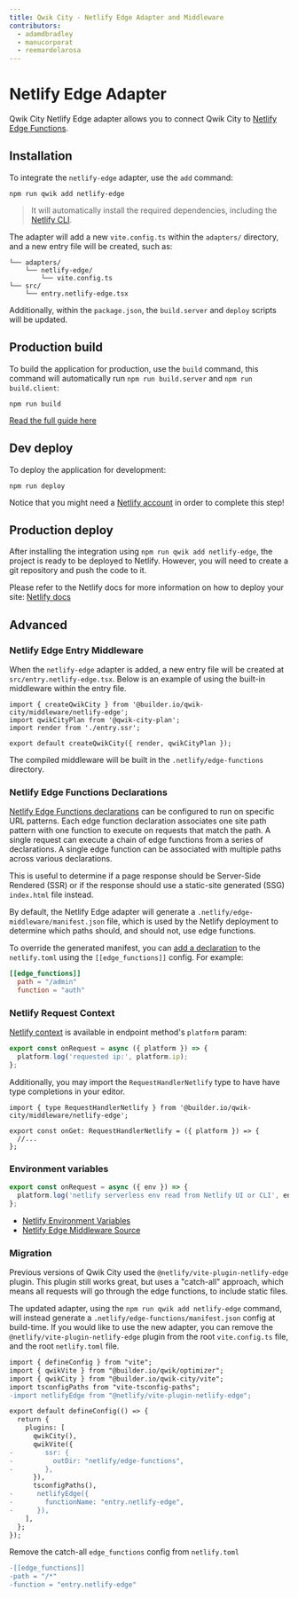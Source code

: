 ```yaml
---
title: Qwik City - Netlify Edge Adapter and Middleware
contributors:
  - adamdbradley
  - manucorporat
  - reemardelarosa
---
```


# Netlify Edge Adapter

Qwik City Netlify Edge adapter allows you to connect Qwik City to [Netlify Edge Functions](https://docs.netlify.com/edge-functions/overview/).

## Installation

To integrate the `netlify-edge` adapter, use the `add` command:

```shell
npm run qwik add netlify-edge
```

> It will automatically install the required dependencies, including the [Netlify CLI](https://cli.netlify.com/).

The adapter will add a new `vite.config.ts` within the `adapters/` directory, and a new entry file will be created, such as:

```shell
└── adapters/
    └── netlify-edge/
        └── vite.config.ts
└── src/
    └── entry.netlify-edge.tsx
```

Additionally, within the `package.json`, the `build.server` and `deploy` scripts will be updated.

## Production build

To build the application for production, use the `build` command, this command will automatically run `npm run build.server` and `npm run build.client`:

```shell
npm run build
```

[Read the full guide here](https://github.com/BuilderIO/qwik/blob/main/starters/adapters/netlify-edge/README.md)

## Dev deploy

To deploy the application for development:

```shell
npm run deploy
```

Notice that you might need a [Netlify account](https://docs.netlify.com/get-started/) in order to complete this step!

## Production deploy

After installing the integration using `npm run qwik add netlify-edge`, the project is ready to be deployed to Netlify. However, you will need to create a git repository and push the code to it.

Please refer to the Netlify docs for more information on how to deploy your site: [Netlify docs](https://docs.netlify.com/site-deploys/create-deploys/)

## Advanced

### Netlify Edge Entry Middleware

When the `netlify-edge` adapter is added, a new entry file will be created at `src/entry.netlify-edge.tsx`. Below is an example of using the built-in middleware within the entry file.

```tsx title="src/entry.netlify-edge.tsx"
import { createQwikCity } from '@builder.io/qwik-city/middleware/netlify-edge';
import qwikCityPlan from '@qwik-city-plan';
import render from './entry.ssr';

export default createQwikCity({ render, qwikCityPlan });
```

The compiled middleware will be built in the `.netlify/edge-functions` directory.

### Netlify Edge Functions Declarations

[Netlify Edge Functions declarations](https://docs.netlify.com/edge-functions/declarations/) can be configured to run on specific URL patterns. Each edge function declaration associates one site path pattern with one function to execute on requests that match the path. A single request can execute a chain of edge functions from a series of declarations. A single edge function can be associated with multiple paths across various declarations.

This is useful to determine if a page response should be Server-Side Rendered (SSR) or if the response should use a static-site generated (SSG) `index.html` file instead.

By default, the Netlify Edge adapter will generate a `.netlify/edge-middleware/manifest.json` file, which is used by the Netlify deployment to determine which paths should, and should not, use edge functions.

To override the generated manifest, you can [add a declaration](https://docs.netlify.com/edge-functions/declarations/#add-a-declaration) to the `netlify.toml` using the `[[edge_functions]]` config. For example:

```toml title="netlify.toml"
[[edge_functions]]
  path = "/admin"
  function = "auth"
```

### Netlify Request Context

[Netlify context](https://docs.netlify.com/edge-functions/api/#netlify-specific-context-object) is available in endpoint method's `platform` param:

```ts
export const onRequest = async ({ platform }) => {
  platform.log('requested ip:', platform.ip);
};
```

Additionally, you may import the `RequestHandlerNetlify` type to have have type completions in your editor.

```tsx
import { type RequestHandlerNetlify } from '@builder.io/qwik-city/middleware/netlify-edge';

export const onGet: RequestHandlerNetlify = ({ platform }) => {
  //...
};
```

### Environment variables

```ts
export const onRequest = async ({ env }) => {
  platform.log('netlify serverless env read from Netlify UI or CLI', env.get('API_KEY'));
};
```

- [Netlify Environment Variables](https://docs.netlify.com/environment-variables/overview/#environment-variable-options)
- [Netlify Edge Middleware Source](https://github.com/BuilderIO/qwik/blob/main/packages/qwik-city/middleware/netlify-edge/index.ts)

### Migration

Previous versions of Qwik City used the `@netlify/vite-plugin-netlify-edge` plugin. This plugin still works great, but uses a "catch-all" approach, which means all requests will go through the edge functions, to include static files.

The updated adapter, using the `npm run qwik add netlify-edge` command, will instead generate a `.netlify/edge-functions/manifest.json` config at build-time. If you would like to use the new adapter, you can remove the `@netlify/vite-plugin-netlify-edge` plugin from the root `vite.config.ts` file, and the root `netlify.toml` file.

```diff title="vite.config.ts"
import { defineConfig } from "vite";
import { qwikVite } from "@builder.io/qwik/optimizer";
import { qwikCity } from "@builder.io/qwik-city/vite";
import tsconfigPaths from "vite-tsconfig-paths";
-import netlifyEdge from "@netlify/vite-plugin-netlify-edge";

export default defineConfig(() => {
  return {
    plugins: [
      qwikCity(),
      qwikVite({
-        ssr: {
-          outDir: "netlify/edge-functions",
-        },
      }),
      tsconfigPaths(),
-      netlifyEdge({
-        functionName: "entry.netlify-edge",
-      }),
    ],
  };
});
```

Remove the catch-all `edge_functions` config from `netlify.toml`

```diff title="netlify.toml"
-[[edge_functions]]
-path = "/*"
-function = "entry.netlify-edge"
```
